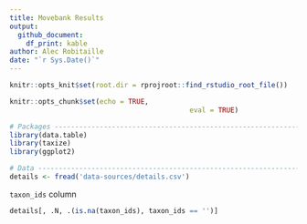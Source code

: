 ```yaml
---
title: Movebank Results
output: 
  github_document:
    df_print: kable
author: Alec Robitaille
date: "`r Sys.Date()`"
---
```


```r
knitr::opts_knit$set(root.dir = rprojroot::find_rstudio_root_file())

knitr::opts_chunk$set(echo = TRUE,
											eval = TRUE)
```




```r
# Packages ----------------------------------------------------------------
library(data.table)
library(taxize)
library(ggplot2)

# Data --------------------------------------------------------------------
details <- fread('data-sources/details.csv')
```


`taxon_ids` column

```r
details[, .N, .(is.na(taxon_ids), taxon_ids == '')]
```


